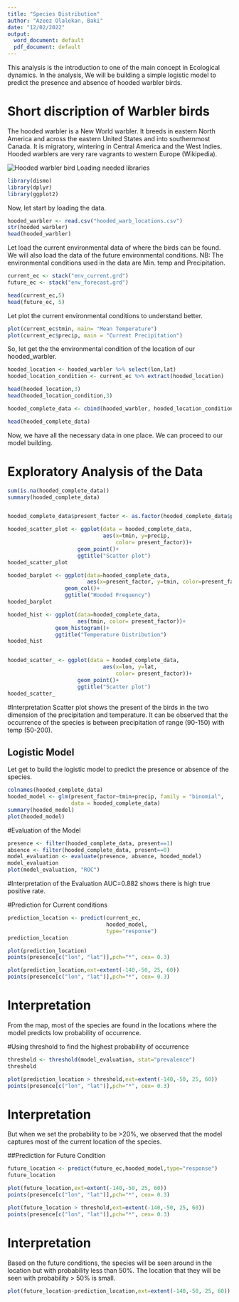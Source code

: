 ---
title: "Species Distribution"
author: "Azeez Olalekan, Baki"
date: "12/02/2022"
output:
  word_document: default
  pdf_document: default
---

This analysis is the introduction to one of the main concept in Ecological dynamics. In the analysis, We will be building a simple logistic model to predict the presence and absence of hooded warbler birds.

# Short discription of Warbler birds

The hooded warbler is a New World warbler. It breeds in eastern North America and across the eastern United States and into southernmost Canada. It is migratory, wintering in Central America and the West Indies. Hooded warblers are very rare vagrants to western Europe (Wikipedia). 

![Hooded warbler bird](C:/Users/dell/OneDrive/Documents/R/Ecological/hooded warbler.jpg)
Loading needed libraries

```{r}
library(dismo)
library(dplyr)
library(ggplot2)
```

Now, let start by loading the data.

```{r}
hooded_warbler <- read.csv("hooded_warb_locations.csv")
str(hooded_warbler)
head(hooded_warbler)
```

Let load the current environmental data of where the birds can be found. We will also load the data of the future environmental conditions. NB: The environmental conditions used in the data are Min. temp and Precipitation.

```{r}
current_ec <- stack("env_current.grd")
future_ec <- stack("env_forecast.grd")

head(current_ec,5)
head(future_ec, 5)
```

Let plot the current environmental conditions to understand better.

```{r}
plot(current_ec$tmin, main= "Mean Temperature")
plot(current_ec$precip, main = "Current Precipitation")
```

So, let get the the environmental condition of the location of our hooded_warbler.

```{r}
hooded_location <- hooded_warbler %>% select(lon,lat)
hooded_location_condition <- current_ec %>% extract(hooded_location)

head(hooded_location,3)
head(hooded_location_condition,3)

hooded_complete_data <- cbind(hooded_warbler, hooded_location_condition)

head(hooded_complete_data)

```

Now, we have all the necessary data in one place. We can proceed to our model building.

# Exploratory Analysis of the Data

```{r, warning=FALSE}
sum(is.na(hooded_complete_data))
summary(hooded_complete_data)


hooded_complete_data$present_factor <- as.factor(hooded_complete_data$present)

hooded_scatter_plot <- ggplot(data = hooded_complete_data, 
                              aes(x=tmin, y=precip,
                                  color= present_factor))+
                      geom_point()+
                      ggtitle("Scatter plot")
hooded_scatter_plot

hooded_barplot <- ggplot(data=hooded_complete_data, 
                         aes(x=present_factor, y=tmin, color=present_factor))+
                  geom_col()+
                  ggtitle("Hooded Frequency")
hooded_barplot

hooded_hist <- ggplot(data=hooded_complete_data, 
                      aes(tmin, color= present_factor))+
               geom_histogram()+
               ggtitle("Temperature Distribution")
hooded_hist


hooded_scatter_ <- ggplot(data = hooded_complete_data, 
                              aes(x=lon, y=lat,
                                  color= present_factor))+
                      geom_point()+
                      ggtitle("Scatter plot")
hooded_scatter_

```

#Interpretation 
Scatter plot shows the present of the birds in the two dimension of the precipitation and temperature. It can be observed that the occurrence of the species is between precipitation of range (90-150) with temp (50-200).

## Logistic Model
Let get to build the logistic model to predict the presence or absence of the species.

```{r}
colnames(hooded_complete_data)
hooded_model <- glm(present_factor~tmin+precip, family = "binomial", 
                    data = hooded_complete_data)
summary(hooded_model)
plot(hooded_model)
```

\#Evaluation of the Model

```{r}
presence <- filter(hooded_complete_data, present==1)
absence <- filter(hooded_complete_data, present==0)
model_evaluation <- evaluate(presence, absence, hooded_model)
model_evaluation
plot(model_evaluation, "ROC")
```

\#Interpretation of the Evaluation AUC=0.882 shows there is high true positive rate.

\#Prediction for Current conditions

```{r}
prediction_location <- predict(current_ec,
                               hooded_model,
                               type="response")
prediction_location

plot(prediction_location)
points(presence[c("lon", "lat")],pch="*", cex= 0.3)

plot(prediction_location,ext=extent(-140,-50, 25, 60))
points(presence[c("lon", "lat")],pch="*", cex= 0.3)
```

# Interpretation

From the map, most of the species are found in the locations where the model predicts low probability of occurrence.

\#Using threshold to find the highest probability of occurrence

```{r}
threshold <- threshold(model_evaluation, stat="prevalence")
threshold

plot(prediction_location > threshold,ext=extent(-140,-50, 25, 60))
points(presence[c("lon", "lat")],pch="*", cex= 0.3)
```

# Interpretation

But when we set the probability to be \>20%, we observed that the model captures most of the current location of the species.

\#\#Prediction for Future Condition

```{r}
future_location <- predict(future_ec,hooded_model,type="response")
future_location

plot(future_location,ext=extent(-140,-50, 25, 60))
points(presence[c("lon", "lat")],pch="*", cex= 0.3)

plot(future_location > threshold,ext=extent(-140,-50, 25, 60))
points(presence[c("lon", "lat")],pch="*", cex= 0.3)
```

# Interpretation

Based on the future conditions, the species will be seen around in the location but with probability less than 50%. The location that they will be seen with probability > 50% is small.

```{r}
plot(future_location-prediction_location,ext=extent(-140,-50, 25, 60))
```
